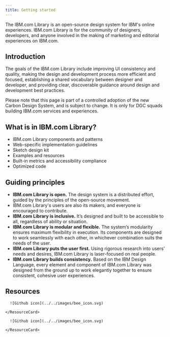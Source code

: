 ```yaml
---
title: Getting started
---
```


<PageDescription>

The IBM.com Library is an open-source design system for IBM's online experiences. IBM.com Library is for the community of designers, developers, and anyone involved in the making of marketing and editorial experiences on IBM.com. 

</PageDescription>

## Introduction
The goals of the IBM.com Library include improving UI consistency and quality, making the design and development process more efficient and focused, establishing a shared vocabulary between designer and developer, and providing clear, discoverable guidance around design and development best practices.

Please note that this page is part of a controlled adoption of the new Carbon Design System, and is subject to change. It is only for DGC squads building IBM.com services and experiences.

## What is in IBM.com Library?
* IBM.com Library components and patterns
* Web-specific implementation guidelines 
* Sketch design kit 
* Examples and resources
* Built-in metrics and accessibility compliance
* Optimized code

## Guiding principles
* **IBM.com Library is open.** The design system is a distributed effort, guided by the principles of the open-source movement. 
* IBM.com Library's users are also its makers, and everyone is encouraged to contribute.
* **IBM.com Library is inclusive.** It’s designed and built to be accessible to all, regardless of ability or situation.
* **IBM.com Library is modular and flexible.** The system’s modularity ensures maximum flexibility in execution. Its components are designed to work seamlessly with each other, in whichever combination suits the needs of the user.
* **IBM.com Library puts the user first.** Using rigorous research into users’ needs and desires, IBM.com Library is laser-focused on real people.
* **IBM.com Library builds consistency.** Based on the IBM Design Language, every element and component of IBM.com Library was designed from the ground up to work elegantly together to ensure consistent, cohesive user experiences.

## Resources 

<Row className="resource-card-group">
  <Column colMd={4} colLg={4} noGutterSm>
    <ResourceCard
      subTitle="Find additional resources"
      href="#"
    >
      
      ![Github icon](../../images/bee_icon.svg)
      
    </ResourceCard>
  </Column>
  <Column colMd={4} colLg={4} noGutterSm>
    <ResourceCard
      subTitle="Find help & support"          
      href="#"
    >
      
      ![Github icon](../../images/bee_icon.svg)
      
    </ResourceCard>
  </Column>
</Row>

